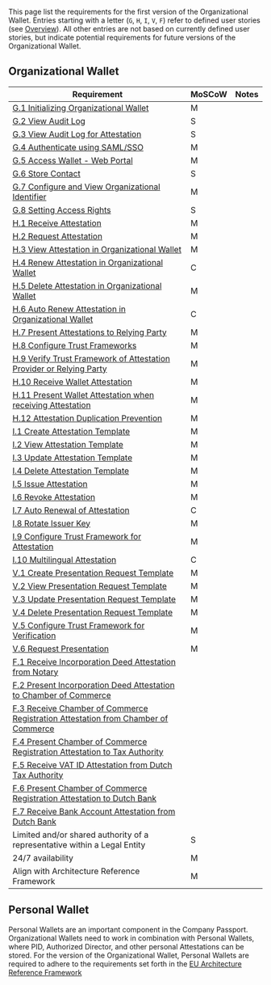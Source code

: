 
<Title size="large" variant="primary">
  Requirements
</Title>

This page list the requirements for the first version of the Organizational Wallet. Entries starting with a letter (`G`, `H`, `I`, `V`, `F`) refer to defined user stories (see [Overview](user-stories)). All other entries are not based on currently defined user stories, but indicate potential requirements for future versions of the Organizational Wallet.

## Organizational Wallet

| Requirement                                                                                                                                                            | MoSCoW | Notes |
| ---------------------------------------------------------------------------------------------------------------------------------------------------------------------- | ------ | ----- |
| [G.1 Initializing Organizational Wallet](user-stories/general#g1-initializing-organizational-wallet)                                                                   | M      |       |
| [G.2 View Audit Log](user-stories/general#g2-view-audit-log)                                                                                                           | S      |       |
| [G.3 View Audit Log for Attestation](user-stories/general#g3-view-audit-log-for-attestation)                                                                           | S      |       |
| [G.4 Authenticate using SAML/SSO](user-stories/general#g4-authenticate-using-samlsso)                                                                                  | M      |       |
| [G.5 Access Wallet - Web Portal](user-stories/general#g5-access-wallet---web-portal)                                                                                   | M      |       |
| [G.6 Store Contact](user-stories/general#g6-store-contact)                                                                                                             | S      |       |
| [G.7 Configure and View Organizational Identifier](user-stories/general#g7-configure-and-view-organizational-identifier)                                               | M      |       |
| [G.8 Setting Access Rights](user-stories/general#g8-setting-access-rights)                                                                                             | S      |       |
| [H.1 Receive Attestation](user-stories/holder#h1-receive-attestation)                                                                                                  | M      |       |
| [H.2 Request Attestation](user-stories/holder#h2-request-attestation)                                                                                                  | M      |       |
| [H.3 View Attestation in Organizational Wallet](user-stories/holder#h3-view-attestation-in-organizational-wallet)                                                      | M      |       |
| [H.4 Renew Attestation in Organizational Wallet](user-stories/holder#h4-renew-attestation-in-organizational-wallet)                                                    | C      |       |
| [H.5 Delete Attestation in Organizational Wallet](user-stories/holder#h5-delete-attestation-in-organizational-wallet)                                                  | M      |       |
| [H.6 Auto Renew Attestation in Organizational Wallet](user-stories/holder#h6-auto-renew-attestation-in-organizational-wallet)                                          | C      |       |
| [H.7 Present Attestations to Relying Party](user-stories/holder#h7-present-attestations-to-relying-party)                                                              | M      |       |
| [H.8 Configure Trust Frameworks](user-stories/holder#h8-configure-trust-frameworks)                                                                                    | M      |       |
| [H.9 Verify Trust Framework of Attestation Provider or Relying Party](user-stories/holder#h9-verify-trust-framework-of-attestation-provider-or-relying-party)          | M      |       |
| [H.10 Receive Wallet Attestation](user-stories/holder#h10-receive-wallet-attestation)                                                                                  | M      |       |
| [H.11 Present Wallet Attestation when receiving Attestation](user-stories/holder#h11-present-wallet-attestation-when-receiving-attestation)                            | M      |       |
| [H.12 Attestation Duplication Prevention](user-stories/holder#h12-attestation-duplication-prevention)                                                                  | M      |       |
| [I.1 Create Attestation Template](user-stories/issuer#i1-create-attestation-template)                                                                                  | M      |       |
| [I.2 View Attestation Template](user-stories/issuer#i2-view-attestation-template)                                                                                      | M      |       |
| [I.3 Update Attestation Template](user-stories/issuer#i3-update-attestation-template)                                                                                  | M      |       |
| [I.4 Delete Attestation Template](user-stories/issuer#i4-delete-attestation-template)                                                                                  | M      |       |
| [I.5 Issue Attestation](user-stories/issuer#i5-issue-attestation)                                                                                                      | M      |       |
| [I.6 Revoke Attestation](user-stories/issuer#i6-revoke-attestation)                                                                                                    | M      |       |
| [I.7 Auto Renewal of Attestation](user-stories/issuer#i7-auto-renewal-of-attestation)                                                                                  | C      |       |
| [I.8 Rotate Issuer Key](user-stories/issuer#i8-rotate-issuer-key)                                                                                                      | M      |       |
| [I.9 Configure Trust Framework for Attestation](user-stories/issuer#i9-configure-trust-framework-for-attestation)                                                      | M      |       |
| [I.10 Multilingual Attestation](user-stories/issuer#i10-multilingual-attestation)                                                                                      | C      |       |
| [V.1 Create Presentation Request Template](user-stories/verifier#v1-create-presentation-request-template)                                                              | M      |       |
| [V.2 View Presentation Request Template](user-stories/verifier#v2-view-presentation-request-template)                                                                  | M      |       |
| [V.3 Update Presentation Request Template](user-stories/verifier#v3-update-presentation-request-template)                                                              | M      |       |
| [V.4 Delete Presentation Request Template](user-stories/verifier#v4-delete-presentation-request-template)                                                              | M      |       |
| [V.5 Configure Trust Framework for Verification](user-stories/verifier#v5-configure-trust-framework-for-verification)                                                  | M      |       |
| [V.6 Request Presentation](user-stories/verifier#v6-request-presentation)                                                                                              | M      |       |
| [F.1 Receive Incorporation Deed Attestation from Notary](#f1-receive-incorporation-deed-attestation-from-notary)                                                       |        |       |
| [F.2 Present Incorporation Deed Attestation to Chamber of Commerce](#f2-present-incorporation-deed-attestation-to-chamber-of-commerce)                                 |        |       |
| [F.3 Receive Chamber of Commerce Registration Attestation from Chamber of Commerce](#f3-receive-chamber-of-commerce-registration-attestation-from-chamber-of-commerce) |        |       |
| [F.4 Present Chamber of Commerce Registration Attestation to Tax Authority](#f4-present-chamber-of-commerce-registration-attestation-to-tax-authority)                 |        |       |
| [F.5 Receive VAT ID Attestation from Dutch Tax Authority](#f5-receive-vat-id-attestation-from-dutch-tax-authority)                                                     |        |       |
| [F.6 Present Chamber of Commerce Registration Attestation to Dutch Bank](#f6-present-chamber-of-commerce-registration-attestation-to-dutch-bank)                       |        |       |
| [F.7 Receive Bank Account Attestation from Dutch Bank](#f7-receive-bank-account-number-attestation-from-dutch-bank)                                                    |        |       |
| Limited and/or shared authority of a representative within a Legal Entity                                                                                              | S      |       |
| 24/7 availability                                                                                                                                                      | M      |       |
| Align with Architecture Reference Framework                                                                                                                            | M      |       |

## Personal Wallet

Personal Wallets are an important component in the Company Passport. Organizational Wallets need to work in combination with Personal Wallets, where PID, Authorized Director, and other personal Attestations can be stored. For the version of the Organizational Wallet, Personal Wallets are required to adhere to the requirements set forth in the [EU Architecture Reference Framework](https://github.com/eu-digital-identity-wallet/eudi-doc-architecture-and-reference-framework/blob/v1.3.0/docs/arf.md)
